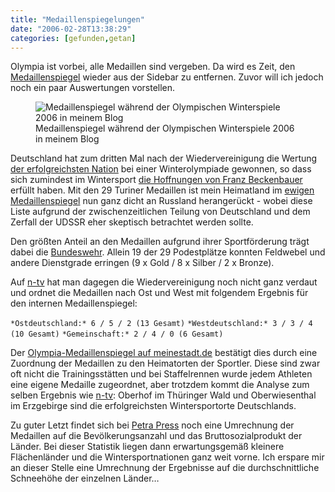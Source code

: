 ```yaml
---
title: "Medaillenspiegelungen"
date: "2006-02-28T13:38:29"
categories: [gefunden,getan]
---
```


Olympia ist vorbei, alle Medaillen sind vergeben. Da wird es Zeit, den [Medaillenspiegel](/blog/2006/02/17/der-kampf-um-die-goldenen-ananasscheiben/) wieder aus der Sidebar zu entfernen. Zuvor will ich jedoch noch ein paar Auswertungen vorstellen.

![Medaillenspiegel während der Olympischen Winterspiele 2006 in meinem Blog](/blog/wp-content/uploads/2006/02/medalcount.png)

Deutschland hat zum dritten Mal nach der Wiedervereinigung die Wertung [der erfolgreichsten Nation](http://www.torino2006.org/ENG/IDF/MDL/MDL_Big.html) bei einer Winterolympiade gewonnen, so dass sich zumindest im Wintersport [die Hoffnungen von Franz Beckenbauer](http://www.netzeitung.de/sport/357174.html) erfüllt haben. Mit den 29 Turiner Medaillen ist mein Heimatland im [ewigen Medaillenspiegel](http://www.kicker.de/content/olympia/olympia.asp?mode=medaillenspiegelewig&folder=22011) nun ganz dicht an Russland herangerückt - wobei diese Liste aufgrund der zwischenzeitlichen Teilung von Deutschland und dem Zerfall der UDSSR eher skeptisch betrachtet werden sollte.

Den größten Anteil an den Medaillen aufgrund ihrer Sportförderung trägt dabei die [Bundeswehr](http://www.bundeswehr.de/portal/a/bwde/kcxml/04_Sj9SPykssy0xPLMnMz0vM0Y_QjzKLd4w3DHEHSYGZbn76kTCxoJRUfV-P_NxUfW_9AP2C3IhyR0dFRQBPuMOW/delta/base64xml/L2dJQSEvUUt3QS80SVVFLzZfQV8xVEc!?yw_contentURL=%2FC1256EF4002AED30%2FW26MDN7K128INFODE%2Fcontent.jsp). Allein 19 der 29 Podestplätze konnten Feldwebel und andere Dienstgrade erringen (9 x Gold / 8 x Silber / 2 x Bronze).

Auf [n-tv](http://www.n-tv.de/638503.html) hat man dagegen die Wiedervereinigung noch nicht ganz verdaut und ordnet die Medaillen nach Ost und West mit folgendem Ergebnis für den internen Medaillenspiegel:

`*Ostdeutschland:* 6 / 5 / 2 (13 Gesamt)`
`*Westdeutschland:* 3 / 3 / 4 (10 Gesamt)`
`*Gemeinschaft:* 2 / 4 / 0 (6 Gesamt)`

Der [Olympia-Medaillenspiegel auf meinestadt.de](http://www.meinestadt.de/deutschland/home/info/medaillenspiegel) bestätigt dies durch eine Zuordnung der Medaillen zu den Heimatorten der Sportler. Diese sind zwar oft nicht die Trainingsstätten und bei Staffelrennen wurde jedem Athleten eine eigene Medaille zugeordnet, aber trotzdem kommt die Analyse zum selben Ergebnis wie [n-tv](http://www.n-tv.de/638400.html): Oberhof im Thüringer Wald und Oberwiesenthal im Erzgebirge sind die erfolgreichsten Wintersportorte Deutschlands.

Zu guter Letzt findet sich bei [Petra Press](http://pages.cpsc.ucalgary.ca/~pneumann/blog/pivot/entry.php?id=36) noch eine Umrechnung der Medaillen auf die Bevölkerungsanzahl und das Bruttosozialprodukt der Länder. Bei dieser Statistik liegen dann erwartungsgemäß kleinere Flächenländer und die Wintersportnationen ganz weit vorne. Ich erspare mir an dieser Stelle eine Umrechnung der Ergebnisse auf die durchschnittliche Schneehöhe der einzelnen Länder...
